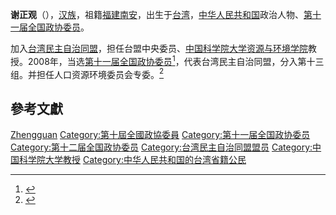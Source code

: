 '''谢正观'''（{{bd|1953年||}}），[[汉族|汉族]]，祖籍[[福建|福建]][[南安|南安]]，出生于[[台湾|台湾]]，[[中华人民共和国|中华人民共和国]]政治人物、[[第十一届全国政协委员|第十一届全国政协委员]]。

加入[[台湾民主自治同盟|台湾民主自治同盟]]，担任台盟中央委员、[[中国科学院大学资源与环境学院|中国科学院大学资源与环境学院]]教授。2008年，当选[[第十一届全国政协委员|第十一届全国政协委员]]<ref>{{cite news|title=第十一届全国政协委员名单|url=http://www.indaa.com.cn/zt/2009qglh/zxzs/200903/t20090303_127573.html|accessdate=2013-04-09|newspaper=新华社北京1月25日电 中国人民政治协商会议第十一届全国委员会委员名单(共2237人，2008年1月25日政协第十届全国委员会常务委员会第二十次会议通过)|date=2008年1月25日|deadurl=yes|archiveurl=https://web.archive.org/web/20130928014403/http://www.indaa.com.cn/zt/2009qglh/zxzs/200903/t20090303_127573.html|archivedate=2013年9月28日}}</ref>，代表台湾民主自治同盟，分入第十三组。并担任人口资源环境委员会专委。<ref>{{cite news|title=全国政协信息-谢正观|url=http://www.cppcc.gov.cn/CMS/wylibary/showJcwyxtInfoWylibary.action?tabJcwyxt.guid=11W0004670&wytype=wjwy|accessdate=2013-04-11|newspaper=全国政协委员会|archive-date=2016-03-04|archive-url=https://web.archive.org/web/20160304125738/http://www.cppcc.gov.cn/CMS/wylibary/showJcwyxtInfoWylibary.action?tabJcwyxt.guid=11W0004670&wytype=wjwy|dead-url=no}}</ref>

==參考文獻==
{{reflist}}

{{中国政治人物小作品}}

{{Authority control}}
{{DEFAULTSORT:Xie谢}}
[[Category:谢姓|Zhengguan]]
[[Category:第十屆全國政協委員|Category:第十屆全國政協委員]]
[[Category:第十一届全国政协委员|Category:第十一届全国政协委员]]
[[Category:第十二届全国政协委员|Category:第十二届全国政协委员]]
[[Category:台湾民主自治同盟盟员|Category:台湾民主自治同盟盟员]]
[[Category:中国科学院大学教授|Category:中国科学院大学教授]]
[[Category:中华人民共和国的台湾省籍公民|Category:中华人民共和国的台湾省籍公民]]